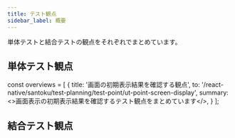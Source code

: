 ```yaml
---
title: テスト観点
sidebar_label: 概要
---
```


単体テストと結合テストの観点をそれぞれでまとめています。

<!-- textlint-disable ja-technical-writing/sentence-length,ja-technical-writing/max-comma,ja-spacing/ja-no-space-around-parentheses,jtf-style/3.3.かっこ類と隣接する文字の間のスペースの有無,ja-technical-writing/ja-no-mixed-period,ja-technical-writing/no-unmatched-pair -->

## 単体テスト観点

const overviews = [
  {
    title: '画面の初期表示結果を確認する観点',
    to: '/react-native/santoku/test-planning/test-point/ut-point-screen-display',
    summary: <>画面表示の初期表示結果を確認するテスト観点をまとめています</>,
  }
];

<PageList overviews={overviews} colSize={12} />

## 結合テスト観点

<!-- textlint-enable ja-technical-writing/sentence-length,ja-technical-writing/max-comma,ja-spacing/ja-no-space-around-parentheses,jtf-style/3.3.かっこ類と隣接する文字の間のスペースの有無,ja-technical-writing/ja-no-mixed-period,ja-technical-writing/no-unmatched-pair -->
